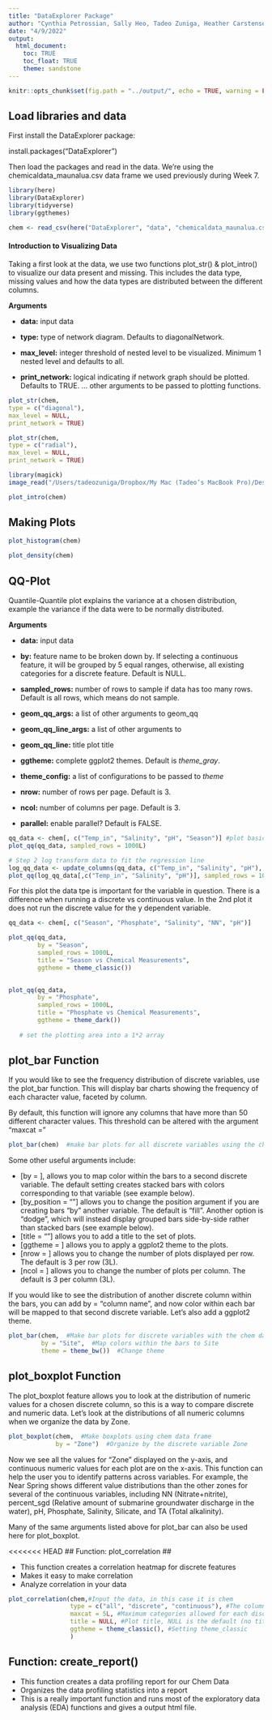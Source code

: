 ```yaml
---
title: "DataExplorer Package"
author: "Cynthia Petrossian, Sally Heo, Tadeo Zuniga, Heather Carstensen"
date: "4/9/2022"
output: 
  html_document:
    toc: TRUE
    toc_float: TRUE
    theme: sandstone
---
```


```r
knitr::opts_chunk$set(fig.path = "../output/", echo = TRUE, warning = FALSE, message = FALSE)
```

## Load libraries and data

First install the DataExplorer package:

install.packages("DataExplorer")

Then load the packages and read in the data. We're using the chemicaldata_maunalua.csv data frame we used previously during Week 7. 

```r
library(here)
library(DataExplorer)
library(tidyverse)
library(ggthemes)

chem <- read_csv(here("DataExplorer", "data", "chemicaldata_maunalua.csv"))

```

#### Introduction to Visualizing Data ####

Taking a first look at the data, we use two functions  plot_str() & plot_intro() to visualize our data present and missing. This includes the data type, missing values and how the data types are distributed between the different columns. 

**Arguments**

* **data:** input data

* **type:** type of network diagram. Defaults to diagonalNetwork.

* **max_level:** integer threshold of nested level to be visualized. Minimum 1 nested level and defaults to all.

* **print_network:** logical indicating if network graph should be plotted. Defaults to TRUE.
... other arguments to be passed to plotting functions. 

```r
plot_str(chem,
type = c("diagonal"), 
max_level = NULL,
print_network = TRUE)

plot_str(chem,
type = c("radial"), 
max_level = NULL,
print_network = TRUE)

```
```r
library(magick)
image_read("/Users/tadeozuniga/Dropbox/My Mac (Tadeo’s MacBook Pro)/Desktop/R repository/DataExplorer/DataExplorer/output/str.png")

```

```r
plot_intro(chem)
```

## Making Plots
```r
plot_histogram(chem)
```

```r
plot_density(chem)
```

## QQ-Plot
Quantile-Quantile plot explains the variance at a chosen distribution, example the variance if the data were to be normally distributed. 

**Arguments**

* **data:** input data

* **by:** feature name to be broken down by. If selecting a continuous feature, it will be grouped by 5 equal ranges, otherwise, all existing categories for a discrete feature. Default is NULL.

* **sampled_rows:** number of rows to sample if data has too many rows. Default is all rows, which means do not sample.

* **geom_qq_args:** a list of other arguments to geom_qq

* **geom_qq_line_args:** a list of other arguments to 

* **geom_qq_line:** title plot title

* **ggtheme:** complete ggplot2 themes. Default is *theme_gray*.

* **theme_config:** a list of configurations to be passed to *theme*

* **nrow:** number of rows per page. Default is 3.

* **ncol:** number of columns per page. Default is 3.

* **parallel:** enable parallel? Default is FALSE.

```r

qq_data <- chem[, c("Temp_in", "Salinity", "pH", "Season")] #plot basic qqplot, showing the 
plot_qq(qq_data, sampled_rows = 1000L) 
```

```r
# Step 2 log transform data to fit the regression line
log_qq_data <- update_columns(qq_data, c("Temp_in", "Salinity", "pH"), function(x) log(x + 1)) #update columns to long parameters giving a better "fit" line 
plot_qq(log_qq_data[,c("Temp_in", "Salinity", "pH")], sampled_rows = 1000L)

```

For this plot the data tpe is important for the variable in question. There is a difference when running a discrete vs continuous value. In the 2nd plot it does not run the discrete value for the y dependent variable. 
```r
qq_data <- chem[, c("Season", "Phosphate", "Salinity", "NN", "pH")]

plot_qq(qq_data,
        by = "Season", 
        sampled_rows = 1000L,
        title = "Season vs Chemical Measurements",
        ggtheme = theme_classic())
        

plot_qq(qq_data,
        by = "Phosphate", 
        sampled_rows = 1000L,
        title = "Phosphate vs Chemical Measurements",
        ggtheme = theme_dark())
  
   # set the plotting area into a 1*2 array

```

## plot_bar Function

If you would like to see the frequency distribution of discrete variables, use the plot_bar function. This will display bar charts showing the frequency of each character value, faceted by column. 

By default, this function will ignore any columns that have more than 50 different character values. This threshold can be altered with the argument "maxcat = "  


```r
plot_bar(chem)  #make bar plots for all discrete variables using the chem data
```

Some other useful arguments include:

* [by = ], allows you to map color within the bars to a second discrete variable. The default setting creates stacked bars with colors corresponding to that variable (see example below). 
* [by_position = ""] allows you to change the position argument if you are creating  bars "by" another variable. The default is "fill". Another option is "dodge", which will instead display grouped bars side-by-side rather than stacked bars (see example below).
* [title = ""] allows you to add a title to the set of plots.
* [ggtheme = ] allows you to apply a ggplot2 theme to the plots.
* [nrow = ] allows you to change the number of plots displayed per row. The default is 3 per row (3L). 
* [ncol = ] allows you to change the number of plots per column. The default is 3 per column (3L).

If you would like to see the distribution of another discrete column within the bars, you can add by = "column name", and now color within each bar will be mapped to that second discrete variable. Let's also add a ggplot2 theme. 

```r
plot_bar(chem,  #Make bar plots for discrete variables with the chem data
         by = "Site",  #Map colors within the bars to Site
         theme = theme_bw())  #Change theme
```


## plot_boxplot Function

The plot_boxplot feature allows you to look at the distribution of numeric values for a chosen discrete column, so this is a way to compare discrete and numeric data. Let's look at the distributions of all numeric columns when we organize the data by Zone.

```r
plot_boxplot(chem,  #Make boxplots using chem data frame
             by = "Zone")  #Organize by the discrete variable Zone
```

Now we see all the values for "Zone" displayed on the y-axis, and continuous numeric values for each plot are on the x-axis. This function can help the user you to identify patterns across variables. For example, the Near Spring shows different value distributions than the other zones for several of the continuous variables, including NN (Nitrate+nitrite), percent_sgd (Relative amount of submarine groundwater discharge in the water), pH, Phosphate, Salinity, Silicate, and TA (Total alkalinity). 

Many of the same arguments listed above for plot_bar can also be used here for plot_boxplot. 

<<<<<<< HEAD
## Function: plot_correlation ##

* This function creates a correlation heatmap for discrete features 
* Makes it easy to make correlation
* Analyze correlation in your data

```r
plot_correlation(chem,#Input the data, in this case it is chem
                 type = c("all", "discrete", "continuous"), #The column types to be included in the correlation plot; "All" = all columns, "discrete" is for discrete features, "continuous" is for continuous. 
                 maxcat = 5L, #Maximum categories allowed for each discrete feature, can adjust this to increase or decrease this number in correlation plot
                 title = NULL, #Plot title, NULL is the default (no title)
                 ggtheme = theme_classic(), #Setting theme_classic
                 )
```

## Function: create_report() ##

* This function creates a data profiling report for our Chem Data
* Organizes the data profiling statistics into a report
* This is a really important function and runs most of the exploratory data analysis (EDA) functions and gives a output html file. 









